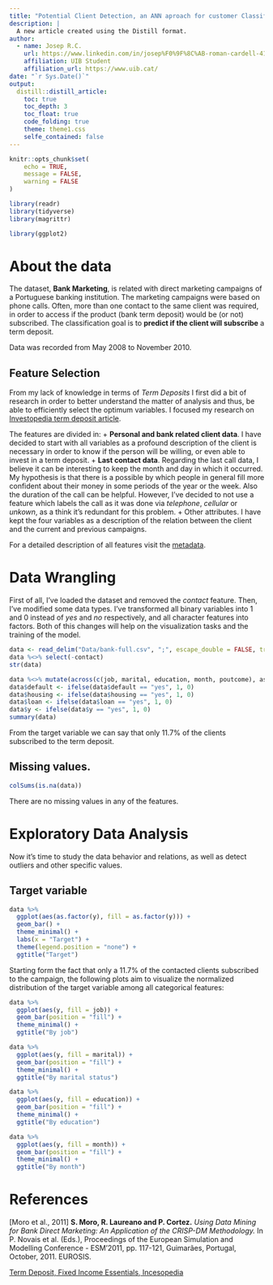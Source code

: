 ```yaml
---
title: "Potential Client Detection, an ANN aproach for customer Classification"
description: |
  A new article created using the Distill format.
author:
  - name: Josep R.C.
    url: https://www.linkedin.com/in/josep%F0%9F%8C%AB-roman-cardell-414880184/
    affiliation: UIB Student
    affiliation_url: https://www.uib.cat/
date: "`r Sys.Date()`"
output: 
  distill::distill_article:
    toc: true
    toc_depth: 3
    toc_float: true
    code_folding: true
    theme: theme1.css
    selfe_contained: false
---
```


```r
knitr::opts_chunk$set(
	echo = TRUE,
	message = FALSE,
	warning = FALSE
)
```

```r
library(readr)
library(tidyverse)
library(magrittr)

library(ggplot2)
```

# About the data

The dataset, **Bank Marketing**, is related with direct marketing campaigns of a Portuguese banking institution. The marketing campaigns were based on phone calls. Often, more than one contact to the same client was required, in order to access if the product (bank term deposit) would be (or not) subscribed. The classification goal is to **predict if the client will subscribe** a term deposit. 

Data was recorded from May 2008 to November 2010. 

## Feature Selection

From my lack of knowledge in terms of *Term Deposits* I first did a bit of research in order to better understand the matter of analysis and thus, be able to efficiently select the optimum variables. I focused my research on [Investopedia term deposit article](https://www.investopedia.com/terms/t/termdeposit.asp). 

The features are divided in:
  + **Personal and bank related client data**. I have decided to start with all variables as a profound description of the client is necessary in order to know if the person will be willing, or even able to invest in a term deposit.
  + **Last contact data**. Regarding the last call data, I believe it can be interesting to keep the month and day in which it occurred. My hypothesis is that there is a possible by which people in general fill more confident about their money in some periods of the year or the week. Also the duration of the call can be helpful. However, I've decided to not use a feature which labels the call as it was done via *telephone*, *cellular* or *unkown*, as a think it's redundant for this problem.
  + Other attributes. I have kept the four variables as a description of the relation between the client and the current and previous campaigns.
  
For a detailed description of all features visit the [metadata](https://github.com/Josep-at-work/Predicting-Customer-Subcription-ANN/blob/main/Data/bank-names.txt).

# Data Wrangling

First of all, I've loaded the dataset and removed the *contact* feature. Then, I've modified some data types. I've transformed all binary variables into 1 and 0 instead of *yes* and *no* respectively, and all character features into factors. Both of this changes will help on the visualization tasks and the training of the model. 

```r
data <- read_delim("Data/bank-full.csv", ";", escape_double = FALSE, trim_ws = TRUE)
data %<>% select(-contact)
str(data)
```

```r
data %<>% mutate(across(c(job, marital, education, month, poutcome), as.factor))
data$default <- ifelse(data$default == "yes", 1, 0)
data$housing <- ifelse(data$housing == "yes", 1, 0)
data$loan <- ifelse(data$loan == "yes", 1, 0)
data$y <- ifelse(data$y == "yes", 1, 0)
summary(data)
```
From the target variable we can say that only 11.7% of the clients subscribed to the term deposit. 

## Missing values.

```r
colSums(is.na(data))
```
There are no missing values in any of the features.

# Exploratory Data Analysis

Now it's time to study the data behavior and relations, as well as detect outliers and other specific values.

## Target variable

```r
data %>%
  ggplot(aes(as.factor(y), fill = as.factor(y))) +
  geom_bar() +
  theme_minimal() +
  labs(x = "Target") +
  theme(legend.position = "none") +
  ggtitle("Target")
```

Starting form the fact that only a 11.7% of the contacted clients subscribed to the campaign, the following plots aim to visualize the normalized distribution of the target variable among all categorical features:

```r
data %>%
  ggplot(aes(y, fill = job)) +
  geom_bar(position = "fill") +
  theme_minimal() +
  ggtitle("By job")

data %>%
  ggplot(aes(y, fill = marital)) +
  geom_bar(position = "fill") +
  theme_minimal() +
  ggtitle("By marital status")

data %>%
  ggplot(aes(y, fill = education)) +
  geom_bar(position = "fill") +
  theme_minimal() +
  ggtitle("By education")

data %>%
  ggplot(aes(y, fill = month)) +
  geom_bar(position = "fill") +
  theme_minimal() +
  ggtitle("By month")
```


# References 

[Moro et al., 2011] **S. Moro, R. Laureano and P. Cortez.** *Using Data Mining for Bank Direct Marketing: An Application of the CRISP-DM Methodology.* 
  In P. Novais et al. (Eds.), Proceedings of the European Simulation and Modelling Conference - ESM'2011, pp. 117-121, Guimarães, Portugal, October, 2011. EUROSIS.
  
[Term Deposit, Fixed Income Essentials, Incesopedia](https://www.investopedia.com/terms/t/termdeposit.asp)



